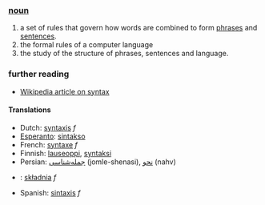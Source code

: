 ===[[noun]]===
#a set of rules that govern how words are combined to form [[phrase]]s and [[sentence]]s.
#the formal rules of a computer language
#the study of the structure of phrases, sentences and language.

===further reading===
*[[w:syntax|Wikipedia article on syntax]]

==== Translations ====
*Dutch: [[syntaxis]] ''f''
*[[Esperanto]]: [[sintakso]]
*French: [[syntaxe]] ''f''
*Finnish: [[lauseoppi]], [[syntaksi]]
*Persian: [[جمله‌شناسی]] (jomle-shenasi), [[نحو]] (nahv)
*{{pl}}: [[składnia]] ''f''
*Spanish: [[sintaxis]] ''f''